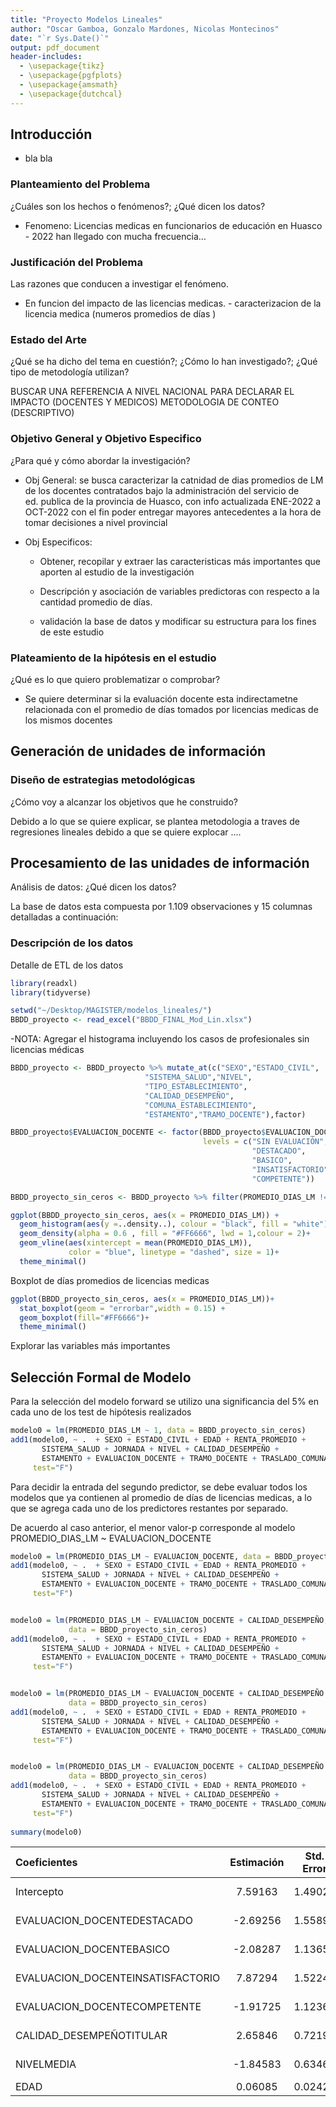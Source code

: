 ```yaml
---
title: "Proyecto Modelos Lineales"
author: "Oscar Gamboa, Gonzalo Mardones, Nicolas Montecinos"
date: "`r Sys.Date()`"
output: pdf_document
header-includes: 
  - \usepackage{tikz}
  - \usepackage{pgfplots}
  - \usepackage{amsmath}
  - \usepackage{dutchcal}
---
```


## Introducción
 - bla bla

### Planteamiento del Problema
¿Cuáles son los hechos o fenómenos?; ¿Qué dicen los datos?

- Fenomeno: Licencias medicas en funcionarios de educación en Huasco - 2022 han llegado con mucha frecuencia...

### Justificación del Problema
 Las razones que conducen a investigar el fenómeno.
  
  - En funcion del impacto de las licencias medicas.    - caracterizacion de la licencia medica (numeros promedios de días )
  
  
###  Estado del Arte
¿Qué se ha dicho del tema en cuestión?; ¿Cómo lo han
investigado?; ¿Qué tipo de metodología utilizan?

BUSCAR UNA REFERENCIA A NIVEL NACIONAL PARA DECLARAR EL IMPACTO (DOCENTES Y MEDICOS)
METODOLOGIA DE CONTEO (DESCRIPTIVO) 


### Objetivo General y Objetivo Especifico

¿Para qué y cómo abordar la investigación?

  - Obj General: 
  se busca caracterizar la catnidad de dias promedios de LM de los docentes contratados bajo la administración del servicio de ed. publica de la provincia de Huasco, con info actualizada ENE-2022 a OCT-2022 con el fin poder entregar mayores antecedentes a la hora de tomar decisiones a nivel provincial 
  
  - Obj Especificos:
    - Obtener, recopilar y extraer las caracteristicas más importantes que aporten al estudio de la investigación 

    - Descripción y asociación de variables predictoras con respecto a la cantidad promedio de días.
    
    - validación la base de datos y modificar su estructura para los fines de este estudio
    
    <!-- -Método y selección de variables -->


### Plateamiento de la hipótesis en el estudio
¿Qué es lo que quiero problematizar o comprobar?

  <!-- - Se desea validar que (definición de hipotesis) -->
  
  - Se quiere determinar si la evaluación docente esta indirectametne relacionada con el promedio de días tomados por licencias medicas de los mismos docentes 
  
  
  

## Generación de unidades de información

### Diseño de estrategias metodológicas
<!-- : ¿Qué metodologías utilizaré?; -->

¿Cómo voy a alcanzar los objetivos que he construido?


Debido a lo que se quiere explicar, se plantea
metodologia a traves de regresiones lineales debido a que se quiere explocar ....


## Procesamiento de las unidades de información

Análisis de datos: ¿Qué dicen los datos?

La base de datos esta compuesta por $1.109$ observaciones y $15$ columnas detalladas a continuación:

### Descripción de los datos 

\begin{center}
    \begin{tabular}{|c|}
        \hline
        \textbf{Base de datos de Licencias Médicas}\\
        \begin{tabular}{|p{5cm}|p{2cm}|p{10cm}|}
            \hline
             \textbf{Variable} & \textbf{Tipo} & \textbf{Descripción}\\
             \hline
             SEXO & FACTOR & ...\\
            \hline
             ESTADO\_CIVIL & FACTOR & ...\\
            \hline
             EDAD & DOUBLE & ...\\
            \hline
             RENTA\_PROMEDIO & DOUBLE & ...\\
            \hline
             SISTEMA\_SALUD & FACTOR & ...\\
            \hline 
             JORNADA & DOUBLE & ...\\
            \hline             
             NIVEL & FACTOR & ...\\
            \hline                         
             TIPO\_ESTABLECIMIENTO & FACTOR &...\\
            \hline                                    
             CALIDAD\_DESEMPEÑO & FACTOR &profe jefe o no \\
            \hline  
             TRAMO\_DOCENTE & FACTOR &...\\
            \hline                          
             EVALUACION\_DOCENTE & FACTOR &...\\
            \hline  
             PROMEDIO\_DIAS\_LM & DOUBLE & ...\\
            \hline                          
             TRASLADO\_COMUNA & DOUBLE &...\\
            \hline                          
        \end{tabular}\\
        \\
        \hline
    \end{tabular}
\end{center}


Detalle de ETL de los datos

```r
library(readxl)
library(tidyverse)

setwd("~/Desktop/MAGISTER/modelos_lineales/")
BBDD_proyecto <- read_excel("BBDD_FINAL_Mod_Lin.xlsx")
```

 -NOTA:  Agregar el histograma incluyendo los casos de profesionales sin licencias médicas


```r
BBDD_proyecto <- BBDD_proyecto %>% mutate_at(c("SEXO","ESTADO_CIVIL",
                              "SISTEMA_SALUD","NIVEL",
                              "TIPO_ESTABLECIMIENTO",
                              "CALIDAD_DESEMPEÑO",
                              "COMUNA_ESTABLECIMIENTO",
                              "ESTAMENTO","TRAMO_DOCENTE"),factor)

BBDD_proyecto$EVALUACION_DOCENTE <- factor(BBDD_proyecto$EVALUACION_DOCENTE,
                                           levels = c("SIN EVALUACIÓN",
                                                      "DESTACADO",
                                                      "BASICO",
                                                      "INSATISFACTORIO",
                                                      "COMPETENTE"))

BBDD_proyecto_sin_ceros <- BBDD_proyecto %>% filter(PROMEDIO_DIAS_LM != 0)
```

```r
ggplot(BBDD_proyecto_sin_ceros, aes(x = PROMEDIO_DIAS_LM)) +
  geom_histogram(aes(y =..density..), colour = "black", fill = "white") +
  geom_density(alpha = 0.6 , fill = "#FF6666", lwd = 1,colour = 2)+
  geom_vline(aes(xintercept = mean(PROMEDIO_DIAS_LM)),
             color = "blue", linetype = "dashed", size = 1)+
  theme_minimal()
```


Boxplot de días promedios de licencias medicas

```r
ggplot(BBDD_proyecto_sin_ceros, aes(x = PROMEDIO_DIAS_LM))+
  stat_boxplot(geom = "errorbar",width = 0.15) +
  geom_boxplot(fill="#FF6666")+
  theme_minimal()
```

Explorar las variables más importantes





## Selección Formal de Modelo

Para la selección del modelo forward se utilizo una significancia del 5% en cada uno de los test de hipótesis realizados

```r
modelo0 = lm(PROMEDIO_DIAS_LM ~ 1, data = BBDD_proyecto_sin_ceros)
add1(modelo0, ~ .  + SEXO + ESTADO_CIVIL + EDAD + RENTA_PROMEDIO +
       SISTEMA_SALUD + JORNADA + NIVEL + CALIDAD_DESEMPEÑO +
       ESTAMENTO + EVALUACION_DOCENTE + TRAMO_DOCENTE + TRASLADO_COMUNA,
     test="F") 
```

Para decidir la entrada del segundo predictor, se debe evaluar todos los modelos que ya contienen al promedio de días de licencias medicas, a lo que se agrega cada uno de los predictores restantes por separado.

De acuerdo al caso anterior, el menor valor-p corresponde al modelo PROMEDIO_DIAS_LM ~ EVALUACION_DOCENTE

```r
modelo0 = lm(PROMEDIO_DIAS_LM ~ EVALUACION_DOCENTE, data = BBDD_proyecto_sin_ceros)
add1(modelo0, ~ .  + SEXO + ESTADO_CIVIL + EDAD + RENTA_PROMEDIO +
       SISTEMA_SALUD + JORNADA + NIVEL + CALIDAD_DESEMPEÑO +
       ESTAMENTO + EVALUACION_DOCENTE + TRAMO_DOCENTE + TRASLADO_COMUNA,
     test="F") 


modelo0 = lm(PROMEDIO_DIAS_LM ~ EVALUACION_DOCENTE + CALIDAD_DESEMPEÑO, 
             data = BBDD_proyecto_sin_ceros)
add1(modelo0, ~ .  + SEXO + ESTADO_CIVIL + EDAD + RENTA_PROMEDIO +
       SISTEMA_SALUD + JORNADA + NIVEL + CALIDAD_DESEMPEÑO +
       ESTAMENTO + EVALUACION_DOCENTE + TRAMO_DOCENTE + TRASLADO_COMUNA,
     test="F") 


modelo0 = lm(PROMEDIO_DIAS_LM ~ EVALUACION_DOCENTE + CALIDAD_DESEMPEÑO +NIVEL, 
             data = BBDD_proyecto_sin_ceros)
add1(modelo0, ~ .  + SEXO + ESTADO_CIVIL + EDAD + RENTA_PROMEDIO +
       SISTEMA_SALUD + JORNADA + NIVEL + CALIDAD_DESEMPEÑO +
       ESTAMENTO + EVALUACION_DOCENTE + TRAMO_DOCENTE + TRASLADO_COMUNA,
     test="F") 


modelo0 = lm(PROMEDIO_DIAS_LM ~ EVALUACION_DOCENTE + CALIDAD_DESEMPEÑO +NIVEL + EDAD, 
             data = BBDD_proyecto_sin_ceros)
add1(modelo0, ~ .  + SEXO + ESTADO_CIVIL + EDAD + RENTA_PROMEDIO +
       SISTEMA_SALUD + JORNADA + NIVEL + CALIDAD_DESEMPEÑO +
       ESTAMENTO + EVALUACION_DOCENTE + TRAMO_DOCENTE + TRASLADO_COMUNA,
     test="F") 
     
summary(modelo0)

```

|Coeficientes | Estimación | Std. Error | t value | Pr(>t)|
|:---------|:---------:| :---------:|:---------:|:---------:|
|Intercepto | 7.59163 | 1.49024 |5.094|4.6e-07 ***|
|EVALUACION_DOCENTEDESTACADO|-2.69256|1.55890|-1.727|0.08460 .|
|EVALUACION_DOCENTEBASICO|-2.08287 |1.13656|-1.833|0.06732 .|
|EVALUACION_DOCENTEINSATISFACTORIO|7.87294 |1.52249|5.171|3.1e-07 ***|
|EVALUACION_DOCENTECOMPETENTE|-1.91725 |1.12365|-1.706|0.08844 .|
|CALIDAD_DESEMPEÑOTITULAR|2.65846|0.72190|3.683|0.00025 ***|
|NIVELMEDIA|-1.84583|0.63467|-2.908|0.00376 **|
|EDAD|0.06085|0.02425|2.509|0.01233|

